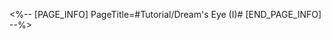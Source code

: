 <%-- [PAGE_INFO]
PageTitle=#Tutorial/Dream's Eye (I)#
[END_PAGE_INFO] --%>
{{Tutorial
|sort      = 606503
|title     = Dream's Eye (I)
|subtitle  = 
|type      = Adventure
|about     = 
|image1    = Tutorial Dream's Eye (I) 1.png{{subst:void|<!--$UPLOAD:<<SpriteOutput/TutorialPic/TutorialPage_606503.png>-<Tutorial Dream's Eye (I) 1.png>>}}
|text1     = Activating the {{Color|h|nobold=1|Dream's Eye}} allows you to switch to the {{Color|h|nobold=1|Dreamweaver's View}}. In this mode, {{Color|h|nobold=1|disconnected paths or those with height discrepancies will be connected in an incredible way}}.
|image2    = Tutorial Dream's Eye (I) 2.png{{subst:void|<!--$UPLOAD:<<SpriteOutput/TutorialPic/TutorialPage_606504.png>-<Tutorial Dream's Eye (I) 2.png>>}}
|text2     = ({{tt|Tap|on mobile}}/{{tt|Press|on controller}}/{{tt|Click|on keyboard}}) this button to switch between {{Color|h|nobold=1|Monitor Mode}} and {{Color|h|nobold=1|Action Mode}}. {{Color|h|nobold=1|Monitor Mode}} provides {{Color|h|nobold=1|additional information about the scene}}, while {{Color|h|nobold=1|Action Mode}} grants character {{Color|h|nobold=1|movement and interaction}}.
|image3    = Tutorial Dream's Eye (I) 3.png{{subst:void|<!--$UPLOAD:<<SpriteOutput/TutorialPic/TutorialPage_606505.png>-<Tutorial Dream's Eye (I) 3.png>>}}
|text3     = In the Dreamweaver's View, {{Color|h|nobold=1|your character's movement is limited within the screen boundaries.}} {{Color|h|nobold=1|To move beyond these boundaries, you need to deactivate the Dream's Eye.}}
|image4    = Tutorial Dream's Eye (I) 4.png{{subst:void|<!--$UPLOAD:<<SpriteOutput/TutorialPic/TutorialPage_606506.png>-<Tutorial Dream's Eye (I) 4.png>>}}
|text4     = Interact with the {{Color|h|nobold=1|Dream's Eye}} to {{Color|h|nobold=1|enter}} or {{Color|h|nobold=1|exit}} the Dreamweaver's View.
|image5    = Tutorial Dream's Eye (I) 5.png{{subst:void|<!--$UPLOAD:<<SpriteOutput/TutorialPic/TutorialPage_606509.png>-<Tutorial Dream's Eye (I) 5.png>>}}
|text5     = To quickly deactivate the Dream's Eye, ({{tt|tap|on mobile}}/{{tt|press|on controller}}/{{tt|click|on keyboard}}) the {{Color|h|nobold=1|minimap in the upper left corner}} to open the world map and {{Color|h|nobold=1|teleport to an activated Space Anchor}}.
}}